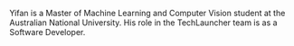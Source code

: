 Yifan is a Master of Machine Learning and Computer Vision student at the Australian National University. His role in the TechLauncher team is as a Software Developer.